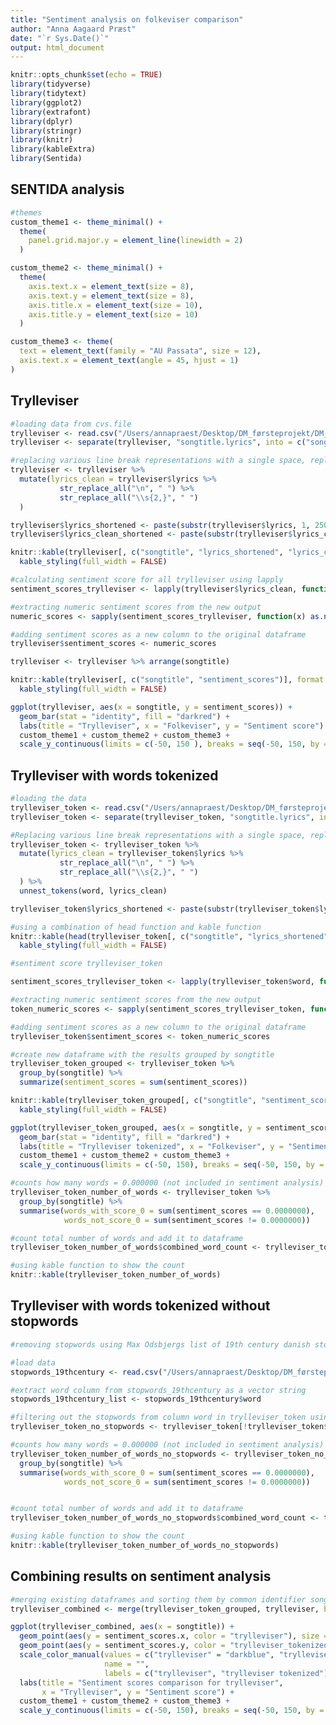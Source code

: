 ```yaml
---
title: "Sentiment analysis on folkeviser comparison"
author: "Anna Aagaard Præst"
date: "`r Sys.Date()`"
output: html_document
---
```


```r
knitr::opts_chunk$set(echo = TRUE)
library(tidyverse) 
library(tidytext) 
library(ggplot2) 
library(extrafont) 
library(dplyr) 
library(stringr) 
library(knitr)
library(kableExtra)
library(Sentida)


```

## SENTIDA analysis 

```r

#themes
custom_theme1 <- theme_minimal() +
  theme(
    panel.grid.major.y = element_line(linewidth = 2)
  )

custom_theme2 <- theme_minimal() +
  theme(
    axis.text.x = element_text(size = 8),
    axis.text.y = element_text(size = 8),
    axis.title.x = element_text(size = 10),
    axis.title.y = element_text(size = 10)
  )

custom_theme3 <- theme(
  text = element_text(family = "AU Passata", size = 12),
  axis.text.x = element_text(angle = 45, hjust = 1)
)

```

## Trylleviser
```r
#loading data from cvs.file
trylleviser <- read.csv("/Users/annapraest/Desktop/DM_førsteprojekt/DM_07_eksamen_tidy/data/trylleviser_eksamen.csv", header = TRUE, stringsAsFactors = FALSE)
trylleviser <- separate(trylleviser, "songtitle.lyrics", into = c("songtitle", "lyrics"), sep = ";")
```

```r
#replacing various line break representations with a single space, replacing multiple spaces with a single space 
trylleviser <- trylleviser %>%
  mutate(lyrics_clean = trylleviser$lyrics %>%
           str_replace_all("\n", " ") %>%
           str_replace_all("\\s{2,}", " ")
  )
```

```r
trylleviser$lyrics_shortened <- paste(substr(trylleviser$lyrics, 1, 250), "...")
trylleviser$lyrics_clean_shortened <- paste(substr(trylleviser$lyrics_clean, 1, 250), "...")

knitr::kable(trylleviser[, c("songtitle", "lyrics_shortened", "lyrics_clean_shortened")], format = "html", escape = FALSE) %>%
  kable_styling(full_width = FALSE)

```

```r
#calculating sentiment score for all trylleviser using lapply
sentiment_scores_trylleviser <- lapply(trylleviser$lyrics_clean, function(x) sentida(x, output = "total"))

#extracting numeric sentiment scores from the new output
numeric_scores <- sapply(sentiment_scores_trylleviser, function(x) as.numeric(unlist(x)))

#adding sentiment scores as a new column to the original dataframe
trylleviser$sentiment_scores <- numeric_scores
```

```r
trylleviser <- trylleviser %>% arrange(songtitle)

knitr::kable(trylleviser[, c("songtitle", "sentiment_scores")], format = "html") %>%
  kable_styling(full_width = FALSE)
```

```r
ggplot(trylleviser, aes(x = songtitle, y = sentiment_scores)) +
  geom_bar(stat = "identity", fill = "darkred") +
  labs(title = "Trylleviser", x = "Folkeviser", y = "Sentiment score") +
  custom_theme1 + custom_theme2 + custom_theme3 +
  scale_y_continuous(limits = c(-50, 150 ), breaks = seq(-50, 150, by = 10))
```

## Trylleviser with words tokenized

```r
#loading the data
trylleviser_token <- read.csv("/Users/annapraest/Desktop/DM_førsteprojekt/DM_07_eksamen_tidy/data/trylleviser_eksamen.csv", header = TRUE, stringsAsFactors = FALSE)
trylleviser_token <- separate(trylleviser_token, "songtitle.lyrics", into = c("songtitle", "lyrics"), sep = ";")
```

```r
#Replacing various line break representations with a single space, replacing multiple spaces with a single space, seperating songs into tokens (words) using unnest_tokens function
trylleviser_token <- trylleviser_token %>%
  mutate(lyrics_clean = trylleviser_token$lyrics %>%
           str_replace_all("\n", " ") %>%
           str_replace_all("\\s{2,}", " ")
  ) %>%
  unnest_tokens(word, lyrics_clean)
```

```r
trylleviser_token$lyrics_shortened <- paste(substr(trylleviser_token$lyrics, 1, 250), "...")

#using a combination of head function and kable function
knitr::kable(head(trylleviser_token[, c("songtitle", "lyrics_shortened", "word")]), format = "html") %>%
  kable_styling(full_width = FALSE)
```

```r
#sentiment score trylleviser_token

sentiment_scores_trylleviser_token <- lapply(trylleviser_token$word, function(x) sentida(x, output = "total"))

#extracting numeric sentiment scores from the new output
token_numeric_scores <- sapply(sentiment_scores_trylleviser_token, function(x) as.numeric(unlist(x)))

#adding sentiment scores as a new column to the original dataframe
trylleviser_token$sentiment_scores <- token_numeric_scores

```

```r
#create new dataframe with the results grouped by songtitle
trylleviser_token_grouped <- trylleviser_token %>%
  group_by(songtitle) %>%
  summarize(sentiment_scores = sum(sentiment_scores))
```

```r
knitr::kable(trylleviser_token_grouped[, c("songtitle", "sentiment_scores")], format = "html") %>%
  kable_styling(full_width = FALSE)
```

```r
ggplot(trylleviser_token_grouped, aes(x = songtitle, y = sentiment_scores)) +
  geom_bar(stat = "identity", fill = "darkred") +
  labs(title = "Trylleviser tokenized", x = "Folkeviser", y = "Sentiment score") +
  custom_theme1 + custom_theme2 + custom_theme3 +
  scale_y_continuous(limits = c(-50, 150), breaks = seq(-50, 150, by = 10))

```

```r
#counts how many words = 0.000000 (not included in sentiment analysis)
trylleviser_token_number_of_words <- trylleviser_token %>%
  group_by(songtitle) %>%
  summarise(words_with_score_0 = sum(sentiment_scores == 0.0000000),
            words_not_score_0 = sum(sentiment_scores != 0.0000000))

#count total number of words and add it to dataframe
trylleviser_token_number_of_words$combined_word_count <- trylleviser_token_number_of_words$words_with_score_0 + trylleviser_token_number_of_words$words_not_score_0

```

```r
#using kable function to show the count
knitr::kable(trylleviser_token_number_of_words)
```

## Trylleviser with words tokenized without stopwords

```r

#removing stopwords using Max Odsbjergs list of 19th century danish stopwords

#load data
stopwords_19thcentury <- read.csv("/Users/annapraest/Desktop/DM_førsteprojekt/DM_07_eksamen_tidy/data/19th_century_stopwords_DA_light.csv")

```

```r
#extract word column from stopwords_19thcentury as a vector string
stopwords_19thcentury_list <- stopwords_19thcentury$word

#filtering out the stopwords from column word in trylleviser_token using %in% 
trylleviser_token_no_stopwords <- trylleviser_token[!trylleviser_token$word %in% stopwords_19thcentury_list, ]

#counts how many words = 0.000000 (not included in sentiment analysis) when not including stopwords
trylleviser_token_number_of_words_no_stopwords <- trylleviser_token_no_stopwords %>%
  group_by(songtitle) %>%
  summarise(words_with_score_0 = sum(sentiment_scores == 0.0000000),
            words_not_score_0 = sum(sentiment_scores != 0.0000000))


#count total number of words and add it to dataframe
trylleviser_token_number_of_words_no_stopwords$combined_word_count <- trylleviser_token_number_of_words_no_stopwords$words_with_score_0 + trylleviser_token_number_of_words$words_not_score_0

```

```r
#using kable function to show the count
knitr::kable(trylleviser_token_number_of_words_no_stopwords)
```

## Combining results on sentiment analysis

```r
#merging existing dataframes and sorting them by common identifier songtitle
trylleviser_combined <- merge(trylleviser_token_grouped, trylleviser, by = "songtitle")
```

```r

ggplot(trylleviser_combined, aes(x = songtitle)) +
  geom_point(aes(y = sentiment_scores.x, color = "trylleviser"), size = 2.5) +
  geom_point(aes(y = sentiment_scores.y, color = "trylleviser_tokenized"), size = 2.5) +
  scale_color_manual(values = c("trylleviser" = "darkblue", "trylleviser_tokenized" = "darkred"),
                     name = "",
                     labels = c("trylleviser", "trylleviser tokenized")) +
  labs(title = "Sentiment scores comparison for trylleviser",
       x = "Trylleviser", y = "Sentiment score") +
  custom_theme1 + custom_theme2 + custom_theme3 +
  scale_y_continuous(limits = c(-50, 150), breaks = seq(-50, 150, by = 10))
```